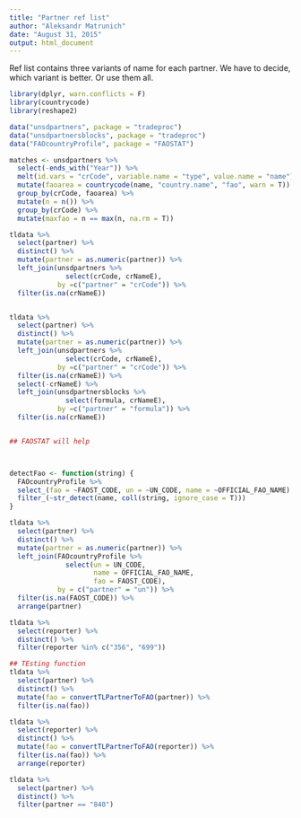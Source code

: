 ```yaml
---
title: "Partner ref list"
author: "Aleksandr Matrunich"
date: "August 31, 2015"
output: html_document
---
```


Ref list contains three variants of name for each partner. We have to decide, which variant is better. Or use them all.

```r
library(dplyr, warn.conflicts = F)
library(countrycode)
library(reshape2)

data("unsdpartners", package = "tradeproc")
data("unsdpartnersblocks", package = "tradeproc")
data("FAOcountryProfile", package = "FAOSTAT")

matches <- unsdpartners %>% 
  select(-ends_with("Year")) %>% 
  melt(id.vars = "crCode", variable.name = "type", value.name = "name") %>% 
  mutate(faoarea = countrycode(name, "country.name", "fao", warn = T)) %>% 
  group_by(crCode, faoarea) %>% 
  mutate(n = n()) %>% 
  group_by(crCode) %>% 
  mutate(maxfao = n == max(n, na.rm = T))
```

```r
tldata %>% 
  select(partner) %>% 
  distinct() %>% 
  mutate(partner = as.numeric(partner)) %>% 
  left_join(unsdpartners %>% 
              select(crCode, crNameE),
            by =c("partner" = "crCode")) %>% 
  filter(is.na(crNameE)) 


tldata %>% 
  select(partner) %>% 
  distinct() %>% 
  mutate(partner = as.numeric(partner)) %>% 
  left_join(unsdpartners %>% 
              select(crCode, crNameE),
            by =c("partner" = "crCode")) %>% 
  filter(is.na(crNameE)) %>% 
  select(-crNameE) %>% 
  left_join(unsdpartnersblocks %>% 
              select(formula, crNameE),
            by =c("partner" = "formula")) %>% 
  filter(is.na(crNameE))


## FAOSTAT will help



detectFao <- function(string) {
  FAOcountryProfile %>%
  select_(fao = ~FAOST_CODE, un = ~UN_CODE, name = ~OFFICIAL_FAO_NAME) %>% 
  filter_(~str_detect(name, coll(string, ignore_case = T)))
}

tldata %>% 
  select(partner) %>% 
  distinct() %>% 
  mutate(partner = as.numeric(partner)) %>% 
  left_join(FAOcountryProfile %>% 
              select(un = UN_CODE, 
                     name = OFFICIAL_FAO_NAME, 
                     fao = FAOST_CODE),
            by = c("partner" = "un")) %>% 
  filter(is.na(FAOST_CODE)) %>% 
  arrange(partner)

tldata %>% 
  select(reporter) %>% 
  distinct() %>% 
  filter(reporter %in% c("356", "699"))


```


```r
## TEsting function
tldata %>% 
  select(partner) %>% 
  distinct() %>% 
  mutate(fao = convertTLPartnerToFAO(partner)) %>% 
  filter(is.na(fao))

tldata %>% 
  select(reporter) %>% 
  distinct() %>% 
  mutate(fao = convertTLPartnerToFAO(reporter)) %>% 
  filter(is.na(fao)) %>% 
  arrange(reporter)

tldata %>% 
  select(partner) %>% 
  distinct() %>% 
  filter(partner == "840")

```


